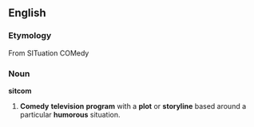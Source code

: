 ==English==
===Etymology===
From SITuation COMedy
===Noun===
'''sitcom'''
# '''Comedy''' '''television''' '''program''' with a '''plot''' or '''storyline''' based around a particular '''humorous''' situation.